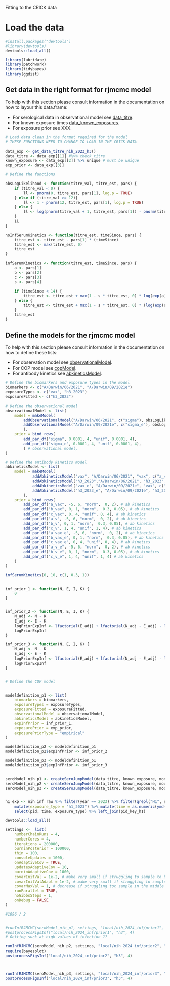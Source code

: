 Fitting to the CRICK data

# Load the data
```r

#install.packages("devtools")
#library(devtools)
devtools::load_all()

library(lubridate)
library(patchwork)
library(tidybayes)
library(ggdist)

```

## Get data in the right format for rjmcmc model

To help with this section please consult information in the documentation on how to layour this data.frame:

* For serological data in observational model see [data_titre](../man/data_titre.Rd).
* For known exposure times [data_known_exposures](./man/data_known_exposures.Rd).
* For exposure prior see XXX.
  
```r
# Load data clean in the formet required for the model
# THESE FUNCTIONS NEED TO CHANGE TO LOAD IN THE CRICK DATA

data_exp <- get_data_titre_nih_2023_h3()
data_titre <- data_exp[[1]] #%>% check_titre
known_exposure <- data_exp[[2]] %>% unique # must be unique
exp_prior <- data_exp[[3]]

```

```r
# Define the functions 

obsLogLikelihood <- function(titre_val, titre_est, pars) {
    if (titre_val < 0) {
        ll <- pnorm(0, titre_est, pars[1], log.p = TRUE)
    } else if (titre_val >= 12){
        ll <- 1 - pnorm(12, titre_est, pars[1], log.p = TRUE)
    } else {
        ll <- log(pnorm(titre_val + 1, titre_est, pars[1]) - pnorm(titre_val , titre_est, pars[1]))
    }
    ll
}

noInfSerumKinetics <- function(titre_est, timeSince, pars) {
    titre_est <- titre_est - pars[1] * (timeSince)
    titre_est <- max(titre_est, 0)
    titre_est
}

infSerumKinetics <- function(titre_est, timeSince, pars) {
    a <- pars[1]
    b <- pars[2]
    c <- pars[3]
    s <- pars[4]

    if (timeSince < 14) {
        titre_est <- titre_est + max(1 - s * titre_est, 0) * log(exp(a) + exp(c)) * (timeSince) / 14;
    } else {
        titre_est <- titre_est + max(1 - s * titre_est, 0) * (log(exp(a) * exp(-b/10 * (timeSince - 14)) + exp(c)));
    }
    titre_est
}
```



## Define the models for the rjmcmc model

To help with this section please consult information in the documentation on how to define these lists:

* For observation model see [observationalModel](./man/observationalModel.Rd).
* For COP model see [copModel](./man/copModel.Rd).
* For antibody kinetics see [abkineticsModel](./man/abkineticsModel.Rd).

```r


# Define the biomarkers and exposure types in the model
biomarkers <- c("A/Darwin/06/2021", "A/Darwin/09/2021e")
exposureTypes <- c("vax", "h3_2023")
exposureFitted <- c("h3_2023")

# Define the observational model
observationalModel <- list(
    model = makeModel(
        addObservationalModel("A/Darwin/06/2021", c("sigma"), obsLogLikelihood),
        addObservationalModel("A/Darwin/09/2021e", c("sigma_e"), obsLogLikelihood)
        ),
    prior = bind_rows(
        add_par_df("sigma", 0.0001, 4, "unif", 0.0001, 4),
        add_par_df("sigma_e", 0.0001, 4, "unif", 0.0001, 4),
        ) # observational model,
)

# Define the antibody kinetics model
abkineticsModel <- list(
    model = makeModel(
            addAbkineticsModel("vax", "A/Darwin/06/2021", "vax", c("a_vax", "b_vax", "c_vax"), infSerumKinetics),
            addAbkineticsModel("h3_2023","A/Darwin/06/2021", "h3_2023", c("a_v", "b_v", "c_v"), infSerumKinetics),
            addAbkineticsModel("vax_e", "A/Darwin/09/2021e", "vax", c("a_vax_e", "b_vax_e", "c_vax_e"), infSerumKinetics),
            addAbkineticsModel("h3_2023_e", "A/Darwin/09/2021e", "h3_2023", c("a_v_e", "b_v_e", "c_v_e"), infSerumKinetics)
        ),
    prior = bind_rows(
        add_par_df("a_vax", -5, 6, "norm",  0, 2), # ab kinetics
        add_par_df("b_vax", 0, 1, "norm",  0.3, 0.05), # ab kinetics
        add_par_df("c_vax", 0, 4, "unif", 0, 4), # ab kinetics 
        add_par_df("a_v", -5, 6, "norm",  0, 2), # ab kinetics
        add_par_df("b_v", 0, 1, "norm",  0.3, 0.05), # ab kinetics
        add_par_df("c_v", 1, 4, "unif", 1, 4), # ab kinetics
        add_par_df("a_vax_e", -5, 6, "norm",  0, 2), # ab kinetics
        add_par_df("b_vax_e", 0, 1, "norm",  0.3, 0.05), # ab kinetics
        add_par_df("c_vax_e", 0, 4, "unif", 0, 4), # ab kinetics 
        add_par_df("a_v_e", -5, 6, "norm",  0, 2), # ab kinetics
        add_par_df("b_v_e", 0, 1, "norm",  0.3, 0.05), # ab kinetics
        add_par_df("c_v_e", 1, 4, "unif", 1, 4) # ab kinetics
    )
)

infSerumKinetics(0, 10, c(1, 0.3, 1))


inf_prior_1 <- function(N, E, I, K) {
    0
}


inf_prior_2 <- function(N, E, I, K) {
    N_adj <- N - K
    E_adj <- E - K 
    logPriorExpInf <- lfactorial(E_adj) + lfactorial(N_adj - E_adj) - lfactorial(N_adj ) #+ log(1 / N_adj)
    logPriorExpInf
}

inf_prior_3 <- function(N, E, I, K) {
    N_adj <- N - K
    E_adj <- E - K
    logPriorExpInf <- lfactorial(E_adj) + lfactorial(N_adj - E_adj) - lfactorial(N_adj ) + dbinom(E_adj, N_adj, 0.01, log = TRUE)
    logPriorExpInf
}


# Define the COP model


modeldefinition_p1 <- list(
    biomarkers = biomarkers,
    exposureTypes = exposureTypes,
    exposureFitted = exposureFitted,
    observationalModel = observationalModel,
    abkineticsModel = abkineticsModel,
    expInfPrior = inf_prior_1,
    exposurePrior = exp_prior,
    exposurePriorType = "empirical"
)

modeldefinition_p2 <- modeldefinition_p1
modeldefinition_p2$expInfPrior <- inf_prior_2

modeldefinition_p3 <- modeldefinition_p1
modeldefinition_p3$expInfPrior <- inf_prior_3


seroModel_nih_p1 <- createSeroJumpModel(data_titre, known_exposure, modeldefinition_p1)
seroModel_nih_p2 <- createSeroJumpModel(data_titre, known_exposure, modeldefinition_p2)
seroModel_nih_p3 <- createSeroJumpModel(data_titre, known_exposure, modeldefinition_p3)


h1_exp <- nih_inf_raw %>% filter(year == 2023) %>% filter(grepl("H1", swab_virus)) %>% select(pid, samp_date) %>% 
    mutate(exposure_type = "h1_2023") %>% mutate(time = as.numeric(ymd(samp_date) - start_date) + 1) %>% 
    select(pid, time, exposure_type) %>% left_join(pid_key_h1)

````


```r

devtools::load_all()

settings <-  list(
    numberChainRuns = 4,
    numberCores = 4,
    iterations = 200000,
    burninPosterior = 100000,
    thin = 100,
    consoleUpdates = 1000,
    onAdaptiveCov = TRUE,
    updatesAdaptiveCov = 10,
    burninAdaptiveCov = 1000,
    covarInitVal = 1e-2, # make very small if struggling to sample to beginning
    covarInitValAdapt = 1e-2, # make very small if struggling to sample to beginning
    covarMaxVal = 1, # decrease if struggling toc sample in the middle
    runParallel = TRUE,
    noGibbsSteps = 1,
    onDebug = FALSE
)

#1096 / 2


#runInfRJMCMC(seroModel_nih_p1, settings, "local/nih_2024_inf/prior1", "h3")
#postprocessFigsInf("local/nih_2024_inf/prior1", "h3", 4)
# Getting suck at high values of infection ??

runInfRJMCMC(seroModel_nih_p2, settings, "local/nih_2024_inf/prior2", "h3")
require(bayesplot)
postprocessFigsInf("local/nih_2024_inf/prior2", "h3", 4)



runInfRJMCMC(seroModel_nih_p3, settings, "local/nih_2024_inf/prior3", "h3")
postprocessFigsInf("local/nih_2024_inf/prior3", "h3", 4)

```